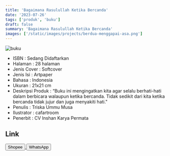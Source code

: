 ```yaml
---
title: 'Bagaimana Rasulullah Ketika Bercanda'
date: '2023-07-26'
tags: ['produk', 'buku']
draft: false
summary: 'Bagaimana Rasulullah Ketika Bercanda'
images: ['/static/images/projects/berdua-menggapai-asa.png']
---
```


![buku](/static/images/projects/berdua-menggapai-asa.png)

- ISBN : Sedang Didaftarkan
- Halaman : 28 halaman
- Jenis Cover : Softcover
- Jenis Isi : Artpaper
- Bahasa : Indonesia
- Ukuran : 21x21 cm
- Deskripsi Produk : “Buku ini mengingatkan kita agar selalu berhati-hati dalam berbicara walaupun ketika bercanda. Tidak sedikit dari kita ketika bercanda  tidak jujur dan juga menyakiti hati."
- Penulis : Triska Ummu Musa
- Ilustrator : cafartroom
- Penerbit : CV Inshan Karya Permata

## Link

<div>
<a
  href="https://shopee.co.id/Buku-cerita-anak-islami-Bagaimana-Rasulullah-Ketika-Bercanda--i.826142690.21782015095?sp_atk=fb3bd215-9f89-4bea-a912-f90637300bba&xptdk=fb3bd215-9f89-4bea-a912-f90637300bba"
>
  <button className="btn-shopee">Shopee</button>
</a>

  <a href="https://wa.me/6281567891021" target="_blank">
    <button className="btn-wa">WhatsApp</button>
  </a>
</div>
